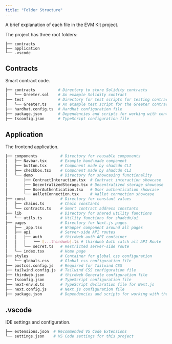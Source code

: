 ```yaml
---
title: "Folder Structure"
---
```


A brief explanation of each file in the EVM Kit project.

The project has three root folders:

```
├── contracts
├── application
└── .vscode
```

## Contracts

Smart contract code.

```bash
├── contracts          # Directory to store Solidity contracts
│   └── Greeter.sol    # An example Solidity contract
├── test               # Directory for test scripts for testing contracts
│   └── Greeter.ts     # An example test script for the Greeter contract
├── hardhat.config.ts  # Hardhat configuration file
├── package.json       # Dependencies and scripts for working with contracts
├── tsconfig.json      # TypeScript configuration file
```

## Application

The frontend application.

```bash
├── components          # Directory for reusable components
│   ├── Navbar.tsx      # Example hand-made component
│   ├── button.tsx      # Component made by shadcdn CLI
│   ├── checkbox.tsx    # Component made by shadcdn CLI
│   └── demo            # Directory for showcasing functionality
│       ├── ContractInteraction.tsx  # Contract interaction showcase
│       ├── DecentralizedStorage.tsx # Decentralized storage showcase
│       ├── UserAuthentication.tsx   # User authentication showcase
│       └── WalletConnection.tsx     # Wallet connection showcase
├── const               # Directory for constant values
│   ├── chains.ts       # Chain constants
│   └── contracts.ts    # Smart contract address constants
├── lib                 # Directory for shared utility functions
│   └── utils.ts        # Utility functions for shadcdn/ui
├── pages               # Directory for Next.js pages
│   ├── _app.tsx        # Wrapper component around all pages
│   ├── api             # Server-side API routes
│   │   ├── auth        # thirdweb auth API container
│   │   │   └── [...thirdweb].ts # thirdweb Auth catch all API Route
│   │   └── secret.ts   # Restricted server-side route
│   └── index.tsx       # Home page
├── styles              # Container for global css configuration
│   └── globals.css     # Global css configuration file
├── postcss.config.js   # Required for Tailwind CSS
├── tailwind.config.js  # Tailwind CSS configuration file
├── thirdweb.json       # thirdweb Generate configuration file
├── tsconfig.json       # TypeScript configuration file
├── next-env.d.ts       # TypeScript declaration file for Next.js
├── next.config.js      # Next.js configuration file
├── package.json        # Dependencies and scripts for working with the application
```

## .vscode

IDE settings and configuration.

```bash
├── extensions.json  # Recommended VS Code Extensions
└── settings.json    # VS Code settings for this project
```
